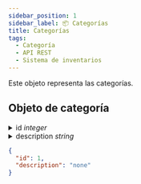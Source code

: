 ```yaml
---
sidebar_position: 1
sidebar_label: 📦 Categorías
title: Categorías
tags:
  - Categoría
  - API REST
  - Sistema de inventarios
---
```



Este objeto representa las categorías.

## Objeto de categoría

<details>
  <summary>
    id <SpanYellow><em>integer</em></SpanYellow>
  </summary>
  Identificador primario de categoría.
  <Ul>
    <li>✅ Debe ser único.</li>
  </Ul>
</details>

<details>
  <summary>
    description <SpanYellow><em>string</em></SpanYellow>
  </summary>
  description de categoría.
  <Ul>
    <li>✅ Debe ser único.</li>
    <li>✅ Máximo 255 caracteres.</li>
  </Ul>
</details>

```json title="categoría"
{
  "id": 1,
  "description": "none"
}
```

